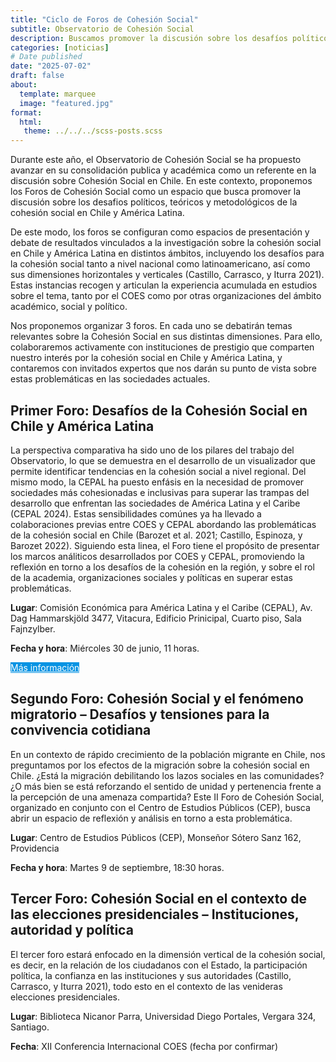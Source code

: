```yaml
---
title: "Ciclo de Foros de Cohesión Social"
subtitle: Observatorio de Cohesión Social
description: Buscamos promover la discusión sobre los desafíos políticos, teóricos y metodológicos de la cohesión social en Chile y América Latina. 
categories: [noticias]
# Date published
date: "2025-07-02"
draft: false
about:
  template: marquee
  image: "featured.jpg" 
format: 
  html: 
   theme: ../../../scss-posts.scss 
---
```


Durante este año, el Observatorio de Cohesión Social se ha propuesto avanzar en su consolidación publica y académica como un referente en la discusión sobre Cohesión Social en Chile. En este contexto, proponemos los Foros de Cohesión Social como un espacio que busca promover la discusión sobre los desafios políticos, teóricos y metodológicos de la cohesión social en Chile y América Latina.

De este modo, los foros se configuran como espacios de presentación y debate de resultados vinculados a la investigación sobre la cohesión social en Chile y América Latina en distintos ámbitos, incluyendo los desafíos para la cohesión social tanto a nivel nacional como latinoamericano, así como sus dimensiones horizontales y verticales (Castillo, Carrasco, y Iturra 2021). Estas instancias recogen y articulan la experiencia acumulada en estudios sobre el tema, tanto por el COES como por otras organizaciones del ámbito académico, social y político.

Nos proponemos organizar 3 foros. En cada uno se debatirán temas relevantes sobre la Cohesión Social en sus distintas dimensiones. Para ello, colaboraremos activamente con instituciones de prestigio que comparten nuestro interés por la cohesión social en Chile y América Latina, y contaremos con invitados expertos que nos darán su punto de vista sobre estas problemáticas en las sociedades actuales. 

## Primer Foro: Desafíos de la Cohesión Social en Chile y América Latina

La perspectiva comparativa ha sido uno de los pilares del trabajo del Observatorio, lo que se demuestra en el desarrollo de un visualizador que permite identificar tendencias en la cohesión social a nivel regional. Del mismo modo, la CEPAL ha puesto enfásis en la necesidad de promover sociedades más cohesionadas e inclusivas para superar las trampas del desarrollo que enfrentan las sociedades de América Latina y el Caribe (CEPAL 2024). Estas sensibilidades comúnes ya ha llevado a colaboraciones previas entre COES y CEPAL abordando las problemáticas de la cohesión social en Chile (Barozet et al. 2021; Castillo, Espinoza, y Barozet 2022). Siguiendo esta linea, el Foro tiene el propósito de presentar los marcos análiticos desarrollados por COES y CEPAL, promoviendo la reflexión en torno a los desafíos de la cohesión en la región, y sobre el rol de la academia, organizaciones sociales y políticas en superar estas problemáticas.

**Lugar**: Comisión Económica para América Latina y el Caribe (CEPAL), Av. Dag Hammarskjöld 3477, Vitacura, Edificio Prinicipal, Cuarto piso, Sala Fajnzylber.

**Fecha y hora**: Miércoles 30 de junio, 11 horas.

::: {.button}
[Más información](../foro-ocs-cepal/index.qmd){.btn role="button" style="background-color: #0693e3; color: white; margin-top: 0em;"}
:::

## Segundo Foro: Cohesión Social y el fenómeno migratorio -- Desafíos y tensiones para la convivencia cotidiana

En un contexto de rápido crecimiento de la población migrante en Chile, nos preguntamos por los efectos de la migración sobre la cohesión social en Chile. ¿Está la migración debilitando los lazos sociales en las comunidades? ¿O más bien se está reforzando el sentido de unidad y pertenencia frente a la percepción de una amenaza compartida? Este II Foro de Cohesión Social, organizado en conjunto con el Centro de Estudios Públicos (CEP), busca abrir un espacio de reflexión y análisis en torno a esta problemática.

**Lugar**: Centro de Estudios Públicos (CEP), Monseñor Sótero Sanz 162, Providencia

**Fecha y hora**: Martes 9 de septiembre, 18:30 horas. 

## Tercer Foro: Cohesión Social en el contexto de las elecciones presidenciales -- Instituciones, autoridad y política

El tercer foro estará enfocado en la dimensión vertical de la cohesión social, es decir, en la relación de los ciudadanos con el Estado, la participación política, la confianza en las instituciones y sus autoridades (Castillo, Carrasco, y Iturra 2021), todo esto en el contexto de las venideras elecciones presidenciales.

**Lugar**: Biblioteca Nicanor Parra, Universidad Diego Portales, Vergara 324, Santiago.

**Fecha**: XII Conferencia Internacional COES (fecha por confirmar)
